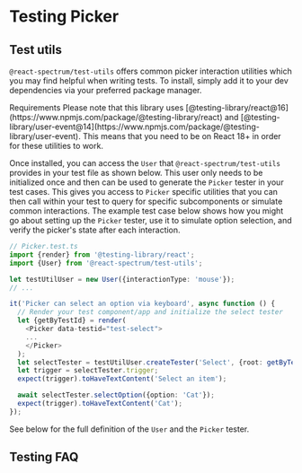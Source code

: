 


# Testing Picker

## Test utils

`@react-spectrum/test-utils` offers common picker interaction utilities which you may find helpful when writing tests. To install, simply
add it to your dev dependencies via your preferred package manager.

<InstallCommand pkg="@react-spectrum/test-utils" flags="--dev" />

<InlineAlert variant="notice">
  <Heading>Requirements</Heading>
  <Content>Please note that this library uses [@testing-library/react@16](https://www.npmjs.com/package/@testing-library/react) and [@testing-library/user-event@14](https://www.npmjs.com/package/@testing-library/user-event). This means that you need to be on React 18+ in order for these utilities to work.</Content>
</InlineAlert>

Once installed, you can access the `User` that `@react-spectrum/test-utils` provides in your test file as shown below. This user only needs to be initialized once and then can be used to generate
the `Picker` tester in your test cases. This gives you access to `Picker` specific utilities that you can then call within your test to query for specific subcomponents or simulate common interactions.
The example test case below shows how you might go about setting up the `Picker` tester, use it to simulate option selection, and verify the picker's state after each interaction.

```ts
// Picker.test.ts
import {render} from '@testing-library/react';
import {User} from '@react-spectrum/test-utils';

let testUtilUser = new User({interactionType: 'mouse'});
// ...

it('Picker can select an option via keyboard', async function () {
  // Render your test component/app and initialize the select tester
  let {getByTestId} = render(
    <Picker data-testid="test-select">
    ...
    </Picker>
  );
  let selectTester = testUtilUser.createTester('Select', {root: getByTestId('test-select'), interactionType: 'keyboard'});
  let trigger = selectTester.trigger;
  expect(trigger).toHaveTextContent('Select an item');

  await selectTester.selectOption({option: 'Cat'});
  expect(trigger).toHaveTextContent('Cat');
});
```

See below for the full definition of the `User` and the `Picker` tester.

<ClassAPI links={testUtilDocs.links} class={testUtilDocs.exports.User} />
<ClassAPI links={testUtilDocs.links} class={testUtilDocs.exports.SelectTester} />

## Testing FAQ

<PatternTestingFAQ patternName="picker" />
